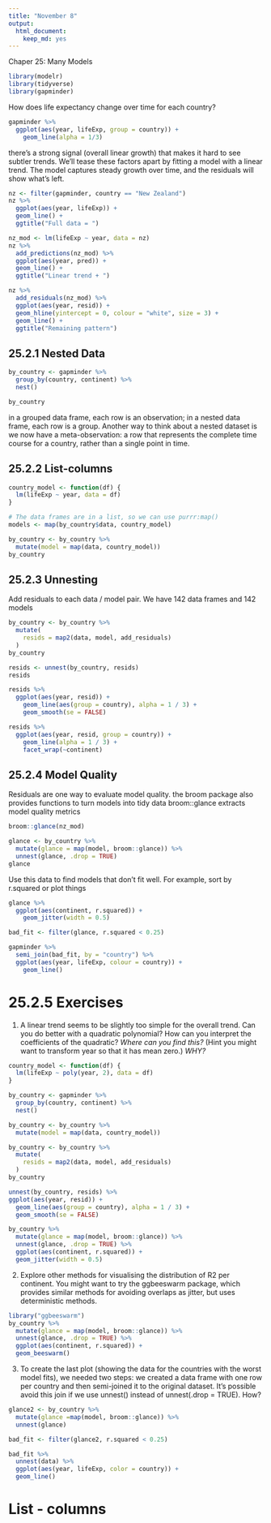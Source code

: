 ```yaml
---
title: "November 8"
output: 
  html_document: 
    keep_md: yes
---
```


Chaper 25: Many Models 

```r
library(modelr)
library(tidyverse)
library(gapminder)
```


How does life expectancy change over time for each country? 

```r
gapminder %>% 
  ggplot(aes(year, lifeExp, group = country)) +
    geom_line(alpha = 1/3)
```

there’s a strong signal (overall linear growth) that makes it hard to see subtler trends. We’ll tease these factors apart by fitting a model with a linear trend. The model captures steady growth over time, and the residuals will show what’s left.

```r
nz <- filter(gapminder, country == "New Zealand")
nz %>% 
  ggplot(aes(year, lifeExp)) + 
  geom_line() + 
  ggtitle("Full data = ")

nz_mod <- lm(lifeExp ~ year, data = nz)
nz %>% 
  add_predictions(nz_mod) %>%
  ggplot(aes(year, pred)) + 
  geom_line() + 
  ggtitle("Linear trend + ")

nz %>% 
  add_residuals(nz_mod) %>% 
  ggplot(aes(year, resid)) + 
  geom_hline(yintercept = 0, colour = "white", size = 3) + 
  geom_line() + 
  ggtitle("Remaining pattern")
```

## 25.2.1 Nested Data

```r
by_country <- gapminder %>% 
  group_by(country, continent) %>% 
  nest()

by_country
```

in a grouped data frame, each row is an observation; in a nested data frame, each row is a group. Another way to think about a nested dataset is we now have a meta-observation: a row that represents the complete time course for a country, rather than a single point in time.

## 25.2.2 List-columns

```r
country_model <- function(df) {
  lm(lifeExp ~ year, data = df)
}

# The data frames are in a list, so we can use purrr:map()
models <- map(by_country$data, country_model)

by_country <- by_country %>% 
  mutate(model = map(data, country_model))
by_country
```

## 25.2.3 Unnesting

Add residuals to each data / model pair. We have 142 data frames and 142 models
```r
by_country <- by_country %>% 
  mutate(
    resids = map2(data, model, add_residuals)
  )
by_country

resids <- unnest(by_country, resids)
resids

resids %>% 
  ggplot(aes(year, resid)) +
    geom_line(aes(group = country), alpha = 1 / 3) + 
    geom_smooth(se = FALSE)

resids %>% 
  ggplot(aes(year, resid, group = country)) +
    geom_line(alpha = 1 / 3) + 
    facet_wrap(~continent)
```
## 25.2.4 Model Quality

Residuals are one way to evaluate model quality. 
the broom package also provides functions to turn models into tidy data
broom::glance extracts model quality metrics 

```r
broom::glance(nz_mod)
```


```r
glance <- by_country %>% 
  mutate(glance = map(model, broom::glance)) %>% 
  unnest(glance, .drop = TRUE)
glance
```

Use this data to find models that don't fit well. For example, sort by r.squared or plot things

```r
glance %>% 
  ggplot(aes(continent, r.squared)) + 
    geom_jitter(width = 0.5)
```

```r
bad_fit <- filter(glance, r.squared < 0.25)

gapminder %>% 
  semi_join(bad_fit, by = "country") %>% 
  ggplot(aes(year, lifeExp, colour = country)) +
    geom_line()
```


# 25.2.5 Exercises
1. A linear trend seems to be slightly too simple for the overall trend. Can you do better with a quadratic polynomial? How can you interpret the coefficients of the quadratic? *Where can you find this?* (Hint you might want to transform year so that it has mean zero.) 
*WHY?*

```r
country_model <- function(df) {
  lm(lifeExp ~ poly(year, 2), data = df)
}

by_country <- gapminder %>% 
  group_by(country, continent) %>% 
  nest()

by_country <- by_country %>%
  mutate(model = map(data, country_model))

by_country <- by_country %>% 
  mutate(
    resids = map2(data, model, add_residuals)
  )
by_country

unnest(by_country, resids) %>%
ggplot(aes(year, resid)) +
  geom_line(aes(group = country), alpha = 1 / 3) + 
  geom_smooth(se = FALSE)

by_country %>% 
  mutate(glance = map(model, broom::glance)) %>%
  unnest(glance, .drop = TRUE) %>%
  ggplot(aes(continent, r.squared)) +
  geom_jitter(width = 0.5)
```


2. Explore other methods for visualising the distribution of R2  per continent. You might want to try the ggbeeswarm package, which provides similar methods for avoiding overlaps as jitter, but uses deterministic methods.

```r
library("ggbeeswarm")
by_country %>% 
  mutate(glance = map(model, broom::glance)) %>%
  unnest(glance, .drop = TRUE) %>%
  ggplot(aes(continent, r.squared)) +
  geom_beeswarm()
```


3. To create the last plot (showing the data for the countries with the worst model fits), we needed two steps: we created a data frame with one row per country and then semi-joined it to the original dataset. It’s possible avoid this join if we use unnest() instead of unnest(.drop = TRUE). How?

```r
glance2 <- by_country %>% 
  mutate(glance =map(model, broom::glance)) %>%
  unnest(glance)

bad_fit <- filter(glance2, r.squared < 0.25)

bad_fit %>% 
  unnest(data) %>% 
  ggplot(aes(year, lifeExp, color = country)) +
  geom_line()
```


# List - columns

